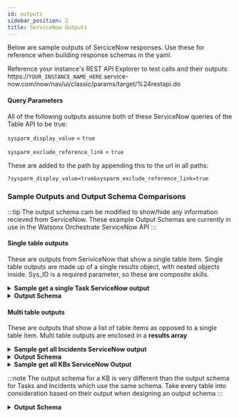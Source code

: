 ```yaml
---
id: outputs
sidebar_position: 2
title: ServiceNow Outputs
---
```


Below are sample outputs of SerciceNow responses. Use these for reference when building response schemas in the yaml.

Reference your instance's REST API Explorer to test calls and their outputs:
https://`YOUR_INSTANCE_NAME_HERE`.service-now.com/now/nav/ui/classic/params/target/%24restapi.do

#### Query Parameters

All of the following outputs assume both of these ServiceNow queries of the Table API to be true:

`sysparm_display_value` = `true`

`sysparm_exclude_reference_link` = `true`

These are added to the path by appending this to the url in all paths:

`?sysparm_display_value=true&sysparm_exclude_reference_link=true`

### Sample Outputs and Output Schema Comparisons
:::tip
The output schema cam be modified to show/hide any information recieved from ServiceNow. These example Output Schemas are currently in use in the Watsonx Orchestrate ServiceNow API
:::
#### Single table outputs
These are outputs from SeriviceNow that show a single table item. Single table outputs are made up of a single results object, with nested objects inside.
Sys_ID is a required parameter, so these are composite skills.

<details>
<summary><b>Sample get a single Task ServiceNow output</b></summary>

```json
{
  "result": {
    "parent": "",
    "made_sla": "true",
    "watch_list": "",
    "sc_catalog": "",
    "upon_reject": "Cancel all future Tasks",
    "sys_updated_on": "2023-11-21 17:04:19",
    "task_effective_number": "SCTASK0010005",
    "approval_history": "",
    "number": "SCTASK0010005",
    "sys_updated_by": "admin",
    "opened_by": "System Administrator",
    "user_input": "",
    "sys_created_on": "2023-11-21 17:04:19",
    "sys_domain": "global",
    "state": "Open",
    "route_reason": "",
    "sys_created_by": "admin",
    "knowledge": "false",
    "order": "",
    "calendar_stc": "",
    "closed_at": "",
    "cmdb_ci": "",
    "delivery_plan": "",
    "contract": "",
    "impact": "3 - Low",
    "active": "true",
    "work_notes_list": "",
    "business_service": "",
    "priority": "4 - Low",
    "sys_domain_path": "/",
    "time_worked": "",
    "expected_start": "",
    "opened_at": "2023-11-21 17:04:19",
    "business_duration": "",
    "group_list": "",
    "work_end": "",
    "approval_set": "",
    "work_notes": "",
    "universal_request": "",
    "request": "",
    "short_description": "",
    "correlation_display": "",
    "delivery_task": "",
    "work_start": "2023-11-21 17:04:19",
    "assignment_group": "",
    "additional_assignee_list": "",
    "description": "",
    "calendar_duration": "",
    "close_notes": "",
    "service_offering": "",
    "sys_class_name": "Catalog Task",
    "closed_by": "",
    "follow_up": "",
    "sys_id": "45bba99f93263110017276718bba104a",
    "contact_type": null,
    "urgency": "3 - Low",
    "company": "",
    "reassignment_count": "0",
    "activity_due": "UNKNOWN",
    "assigned_to": "",
    "comments": "",
    "approval": "Not Yet Requested",
    "sla_due": "UNKNOWN",
    "comments_and_work_notes": "",
    "due_date": "",
    "sys_mod_count": "0",
    "request_item": "",
    "sys_tags": "",
    "cat_item": "",
    "escalation": "Normal",
    "upon_approval": "Proceed to Next Task",
    "correlation_id": "",
    "location": ""
  }
}
```
</details>
<details>
<summary><b>Output Schema</b></summary>

```yaml
getthisTable: #Use when getting a single table such as Tasks and Incidents from a composite (sysID required input) skill
  type: object
  properties:
    result:
      x-ibm-label: Results
      type: object
      properties:
          sys_id:
            $ref: '#/components/schemas/sysID'
          opened_at:
            type: string
          assignment_group:
            type: string
          assigned_to:
            type: string
          urgency:
            type: string
          opened_by:
            type: string
          state:
            type: string
          description:
            type: string
          short_description:
            type: string
          number:
            type: string
```
</details>

#### Multi table outputs
These are outputs that show a list of table items as opposed to a single table item. Multi table outputs are enclosed in a <strong>results array</strong>

<details>
<summary><b>Sample get all Incidents ServiceNow output</b></summary>

```json
{
  "result": [
    {
      "parent": "",
      "made_sla": "true",
      "caused_by": "",
      "watch_list": "",
      "upon_reject": "Cancel all future Tasks",
      "sys_updated_on": "2016-12-13 18:46:44",
      "child_incidents": "0",
      "hold_reason": "",
      "origin_table": "",
      "task_effective_number": "INC0000060",
      "approval_history": "",
      "number": "INC0000060",
      "resolved_by": "David Loo",
      "sys_updated_by": "employee",
      "opened_by": "Joe Employee",
      "user_input": "",
      "sys_created_on": "2016-12-12 07:19:57",
      "sys_domain": "global",
      "state": "Closed",
      "route_reason": "",
      "sys_created_by": "employee",
      "knowledge": "false",
      "order": "",
      "calendar_stc": "102,197",
      "closed_at": "2016-12-13 18:46:44",
      "cmdb_ci": "Storage Area Network 001",
      "delivery_plan": "",
      "contract": "",
      "impact": "2 - Medium",
      "active": "false",
      "work_notes_list": "",
      "business_service": "Email",
      "business_impact": "",
      "priority": "3 - Moderate",
      "sys_domain_path": "/",
      "rfc": "",
      "time_worked": "",
      "expected_start": "",
      "opened_at": "2016-12-12 07:19:57",
      "business_duration": "8 Hours",
      "group_list": "",
      "work_end": "",
      "caller_id": "Joe Employee",
      "reopened_time": "",
      "resolved_at": "2016-12-13 13:43:14",
      "approval_set": "",
      "subcategory": "Email",
      "work_notes": "2016-12-12 16:56:57 - Beth Anglin (Work notes)\nUpdating priority as workaround for incident has been provided.\n\n2016-12-12 09:57:00 - Beth Anglin (Work notes)\nIncreasing priority as this incident is affecting more number of users\n\n2016-12-12 09:01:24 - Beth Anglin (Work notes)\nUpdating incident with correct Configuration item\n\n",
      "universal_request": "",
      "short_description": "Unable to connect to email",
      "close_code": "Solved (Permanently)",
      "correlation_display": "",
      "delivery_task": "",
      "work_start": "",
      "assignment_group": "Network",
      "additional_assignee_list": "",
      "business_stc": "28,800",
      "cause": "",
      "description": "I am unable to connect to the email server. It appears to be down.",
      "origin_id": "",
      "calendar_duration": "1 Day 4 Hours 23 Minutes",
      "close_notes": "This incident is resolved.",
      "notify": "Do Not Notify",
      "service_offering": "",
      "sys_class_name": "Incident",
      "closed_by": "Joe Employee",
      "follow_up": "",
      "parent_incident": "",
      "sys_id": "1c741bd70b2322007518478d83673af3",
      "contact_type": "Self-service",
      "reopened_by": "",
      "incident_state": "Closed",
      "urgency": "2 - Medium",
      "problem_id": "",
      "company": "ACME North America",
      "reassignment_count": "2",
      "activity_due": "2016-12-12 17:26:36",
      "assigned_to": "David Loo",
      "severity": "3 - Low",
      "comments": "2016-12-13 12:30:14 - Joe Employee (Additional comments)\nHi David, \nThat must be it. I was on phone calls at all three of those times and must not have had any activity on my computer. Please close this incident.\n\n2016-12-13 10:42:25 - David Loo (Additional comments)\nHi Joe,\nI've checked in network logs and you were timed out from the VPN at 9:25AM, 10:42AM and 2:28PM. These three times coincide with entries in the exchange server logs showing you lost connection at those same times. The VPN policy is to time out a connection if it hasn't been active in 30 minutes. Please ensure the next time you lose connectivity you are still connected to the VPN.\n\nI'm going to update this incident to resolved. Please let me know if you need any more assistance.\n\n2016-12-13 07:53:01 - Joe Employee (Additional comments)\nHi David,\nThank you! I use the corporate VPN and was also unable to connect to the email server at 9:30AM and 10:45AM.\n\n2016-12-13 06:43:17 - David Loo (Additional comments)\nHi Joe,\nMy name is David. I'll be assisting you with this incident. Can you confirm which VPN you have been using today? I also see you were having this issue at 2:30PM. Were there any other times you can recall you had issues connecting to the email?\n\n2016-12-12 16:56:57 - Beth Anglin (Additional comments)\nHi Joe, \nAs per discussion on call, Workaround has been provided and it has worked for you. I have verified with the Exchange team we haven't had an issue with the email server today. I'm going to assign this issue to the network team for further investigation.\n\n2016-12-12 12:43:50 - Joe Employee (Additional comments)\nHi Beth,\nYes, I'm connected to the VPN, although I've had to reconnect to it a couple of times. The last time I was unable to connect was 2:30PM.\n\n2016-12-12 10:52:42 - Beth Anglin (Additional comments)\nHi Joe, \nAre you connected to the VPN when you're having this issue? Can you identify a specific time you were unable to connect to email?\n\n2016-12-12 08:30:49 - Beth Anglin (Additional comments)\nHi Joe, \nMy name is Beth and I'll be assisting you with your issue.\n\n2016-12-12 07:19:57 - Joe Employee (Additional comments)\nI am unable to connect to the email server. It appears to be down.\n\n",
      "approval": "Not Yet Requested",
      "sla_due": "UNKNOWN",
      "comments_and_work_notes": "2016-12-13 12:30:14 - Joe Employee (Additional comments)\nHi David, \nThat must be it. I was on phone calls at all three of those times and must not have had any activity on my computer. Please close this incident.\n\n2016-12-13 10:42:25 - David Loo (Additional comments)\nHi Joe,\nI've checked in network logs and you were timed out from the VPN at 9:25AM, 10:42AM and 2:28PM. These three times coincide with entries in the exchange server logs showing you lost connection at those same times. The VPN policy is to time out a connection if it hasn't been active in 30 minutes. Please ensure the next time you lose connectivity you are still connected to the VPN.\n\nI'm going to update this incident to resolved. Please let me know if you need any more assistance.\n\n2016-12-13 07:53:01 - Joe Employee (Additional comments)\nHi David,\nThank you! I use the corporate VPN and was also unable to connect to the email server at 9:30AM and 10:45AM.\n\n2016-12-13 06:43:17 - David Loo (Additional comments)\nHi Joe,\nMy name is David. I'll be assisting you with this incident. Can you confirm which VPN you have been using today? I also see you were having this issue at 2:30PM. Were there any other times you can recall you had issues connecting to the email?\n\n2016-12-12 16:56:57 - Beth Anglin (Work notes)\nUpdating priority as workaround for incident has been provided.\n\n2016-12-12 16:56:57 - Beth Anglin (Additional comments)\nHi Joe, \nAs per discussion on call, Workaround has been provided and it has worked for you. I have verified with the Exchange team we haven't had an issue with the email server today. I'm going to assign this issue to the network team for further investigation.\n\n2016-12-12 12:43:50 - Joe Employee (Additional comments)\nHi Beth,\nYes, I'm connected to the VPN, although I've had to reconnect to it a couple of times. The last time I was unable to connect was 2:30PM.\n\n2016-12-12 10:52:42 - Beth Anglin (Additional comments)\nHi Joe, \nAre you connected to the VPN when you're having this issue? Can you identify a specific time you were unable to connect to email?\n\n2016-12-12 09:57:00 - Beth Anglin (Work notes)\nIncreasing priority as this incident is affecting more number of users\n\n2016-12-12 09:01:24 - Beth Anglin (Work notes)\nUpdating incident with correct Configuration item\n\n2016-12-12 08:30:49 - Beth Anglin (Additional comments)\nHi Joe, \nMy name is Beth and I'll be assisting you with your issue.\n\n2016-12-12 07:19:57 - Joe Employee (Additional comments)\nI am unable to connect to the email server. It appears to be down.\n\n",
      "due_date": "",
      "sys_mod_count": "15",
      "reopen_count": "0",
      "sys_tags": "",
      "escalation": "Normal",
      "upon_approval": "Proceed to Next Task",
      "correlation_id": "",
      "location": "",
      "category": "Inquiry / Help"
    }
  ]
}
```
</details>
<details>
<summary><b>Output Schema</b></summary>

```yaml
getTable: #Use for multiple table results (skills like the top skills Get all Tasks and Get all Incidents)
  type: object
  properties:
    result:
      x-ibm-label: Results
      type: array
      items:
        type: object
        properties:
          sys_id:
            $ref: '#/components/schemas/sysID'
          opened_at:
            type: string
          assignment_group:
            type: string
          assigned_to:
            type: string
          urgency:
            type: string
          opened_by:
              type: string
          state:
            type: string
          description:
            type: string
          short_description:
            type: string
          number:
            type: string
```
</details>
<details>
<summary><b>Sample get all KBs ServiceNow Output</b></summary>

```json
{
  "result": [
    {
      "short_description": "How to Deal with Spam",
      "author": "Ron Kettering",
      "rating": "    ",
      "language": "",
      "embedded_media": "",
      "content": "<article><p><span style=\"font-size: 18pt;\"><strong>How to Deal with Spam</strong></span></p>\n<p>Spam has increasingly become a problem on the Internet. While every Internet user receives some spam, email addresses posted to web sites or in newsgroups and chat rooms attract the most spam.</p>\n<p>To reduce the amount of spam you receive:</p>\n<ul><li>Don&#39;t reply to spam</li><li>Be careful releasing your email address, and know how it will be used</li><li>Be proactive  <br /><br /></li></ul>\n<p style=\"font-size: 12pt;\"><strong>Don&#39;t reply to spam</strong></p>\n<p>If you reply to spam, the spammer or the automated program on the other end will then know that your address is connected to a live person, and the spammer will then bombard you with even more spam, and circulate your address to other spammers. It is critical that you pause and think before replying to any spam. Consider the following guidelines:</p>\n<ul><li>Setting up your email account to generate automatic responses while you are away can have the unfortunate side-effect of verifying your email address to every spammer that sends you spam. </li><li>If the message appears to come from a legitimate company, the company may have obtained your email address from some transaction between you and the company. In fact, you may have inadvertently provided your email address (e.g., if you didn&#39;t check a box marked Don&#39;t send me product updates). In these cases, it is usually safe to reply and ask to be removed from the mailing list. </li><li>If it is not a company you recognize, use your judgment. To be safe, copy and paste the link to the company&#39;s site into the browser rather than clicking it in the email message. </li><li>If the spam is clearly from a disreputable source, never respond. Do not follow the (probably bogus) unsubscribe directions. In most cases, if you never reply, the network of spammers will eventually decide your email address is a dud, and will stop using it as often.<br /><br /></li></ul>\n<p style=\"font-size: 12pt;\"><strong>Be careful releasing your email address, and know how it will be used</strong></p>\n<p>Every time you communicate on the Internet or browse a web site, there are opportunities for spammers to intercept your communications to obtain your email address and other personal information.</p>\n<p>Otherwise reputable companies may sell or exchange your email address with other companies, and this information may eventually find its way to a spammer. At worst, spammers will use automated programs to bombard these lists of email addresses with spam. Consider the following guidelines:</p>\n<ul><li>Subscribe only to essential discussion lists, and ensure that they are moderated. </li><li>Think twice before offering your email address to a web site. You may wish to check the site&#39;s privacy policy first to be sure it uses secure technology, and that the company does not share your email address with others. </li><li>If you need to list email addresses on your web site, present the addresses in a way that makes them less vulnerable to collection and abuse by spammers.</li><li>Every time you are asked for your email address verbally or on paper, think carefully about whether or not you want to receive any information from that company or organization. It is usually best to decline to provide your email address. </li><li>Whenever possible, advocate that organizations you are involved in or do business with default to the opt-in model. This requires you to specifically request to be added to their email lists, rather than the opt-out model, where they add you to email lists automatically, and then give you the option of asking to be removed. <br /><br /></li></ul>\n<p style=\"font-size: 12pt;\"><strong>Be proactive</strong></p>\n<p>Adjusting the security settings in your web browser is a good preventive measure. For a higher level of security, have your browser disallow:</p>\n<ul><li>Accepting cookies</li><li>Listing your name and other personal information in your browser profile</li><li>Filling in form fields for you</li></ul>\n<p>This will help reduce the amount of personal information transmitted to sites at the expense of full functionality, since many legitimate web sites require you to accept cookies.</p>\n<p>Do not contribute to the spam problem by producing any of it yourself! In particular, learn about chain mail and do not forward chain mail to others. Also, if you receive an email message that appears to warn of some horrible thing happening (a virus that reportedly deletes all your files, for example) or is a touching sob story (about helping to save a poor sick girl or boy, for example), be suspicious.</p>\n<p>Nearly every instance of chain mail is a hoax. The message may even come from someone you know and respect who is simply not aware that it&#39;s a hoax. Learn about hoaxes and the sites available to verify hoaxes, and do not forward them to others. <br /><br /></p>\n<p style=\"font-size: 12pt;\"><strong>Questions regarding X-rated spam (unsolicited mass e-mail)</strong></p>\n<p> Some members of the Company have at times expressed concern to IT regarding their own accountability for unsolicited e-mail of a sexual nature sent to their Company e-mail address. In some cases, an employee worries that a supervisor or co-worker might think the employee solicited the mail. In other cases, the person fears that an IT employee asked to assist with the computer might think the person had solicited the sexually-oriented mail.</p>\n<p>Most people who either have experienced spam or have read about spam understand that spammers do not wait to be asked; they are in the business of aggressive marketing. Many spammers are deceitful, trying to fool people into opening their unwanted e-mail by pretending to be someone else or using a subject line which fools the recipient into opening the mail. Sometimes they claim falsely that the person is receiving the e-mail because the person asked for it, or expressed interest in material of a similar nature. The truth is that few people welcome spam and even fewer ask for it.</p>\n<p>If a supervisor or co-worker thinks otherwise, IT can reassure them. Certainly, IT technicians and consultants understand that spam is a plague and not something invited by the recipient. As extra protection, depending upon how you receive your e-mail on campus, there are ways to quarantine spam and/or filter your incoming e-mail.  It is advisable to immediately delete any such emails you receive.</p></article>",
      "helpful_text": "",
      "number": "KB0000011",
      "sys_id": "0b48fd75474321009db4b5b08b9a71c2",
      "last_updated_on": "Updated 9y ago",
      "last_helpful_rating": "0",
      "last_rating": "",
      "view_count": "3 Views"
    }
  ]
}
```
</details>

:::note
The output schema for a KB is very different than the output schema for Tasks and Incidents which use the same schema. Take every table into consideration based on their output when designing an output schema
:::
<details>
<summary><b>Output Schema</b></summary>

```yaml
getKBs: #Use for when getting multiple KBs
  type: object
  properties:
    result:
      x-ibm-label: Knowledge Articles
      type: array
      items:
        type: object
        properties:
          sys_id:
            $ref: '#/components/schemas/sysID'
          last_updated_on:
            type: string
          content:
            type: string
          author:
            type: string
          short_description:
            type: string
          number:
            type: string
```
</details>